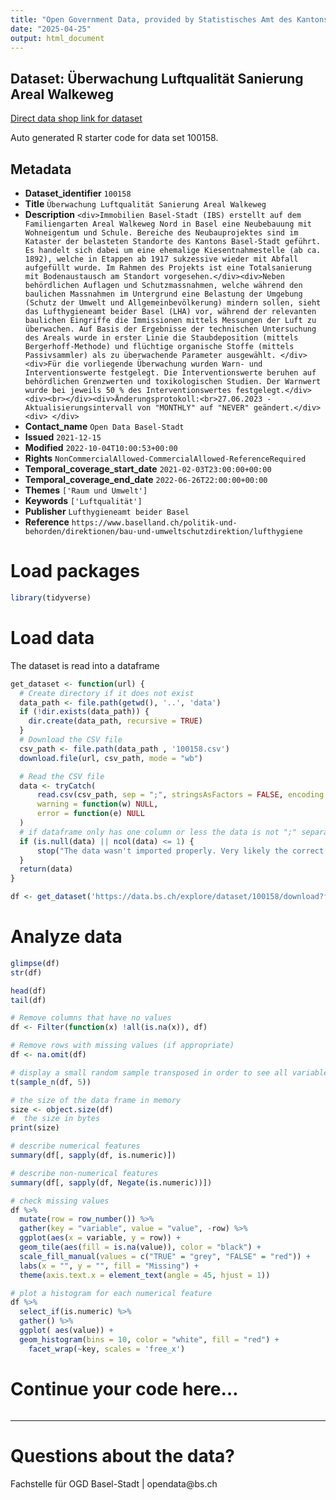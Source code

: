 ```yaml
---
title: "Open Government Data, provided by Statistisches Amt des Kantons Basel-Stadt - Fachstelle OGD"
date: "2025-04-25"
output: html_document
---
```


## Dataset: Überwachung Luftqualität Sanierung Areal Walkeweg

[Direct data shop link for dataset](https://data.bs.ch/explore/dataset/100158)

Auto generated R starter code for data set 100158.

## Metadata

- **Dataset_identifier** `100158`
- **Title** `Überwachung Luftqualität Sanierung Areal Walkeweg`
- **Description** `<div>Immobilien Basel-Stadt (IBS) erstellt auf dem Familiengarten Areal Walkeweg Nord in Basel eine Neubebauung mit Wohneigentum und Schule. Bereiche des Neubauprojektes sind im Kataster der belasteten Standorte des Kantons Basel-Stadt geführt. Es handelt sich dabei um eine ehemalige Kiesentnahmestelle (ab ca. 1892), welche in Etappen ab 1917 sukzessive wieder mit Abfall aufgefüllt wurde. Im Rahmen des Projekts ist eine Totalsanierung mit Bodenaustausch am Standort vorgesehen.</div><div>Neben behördlichen Auflagen und Schutzmassnahmen, welche während den baulichen Massnahmen im Untergrund eine Belastung der Umgebung (Schutz der Umwelt und Allgemeinbevölkerung) mindern sollen, sieht das Lufthygieneamt beider Basel (LHA) vor, während der relevanten baulichen Eingriffe die Immissionen mittels Messungen der Luft zu überwachen. Auf Basis der Ergebnisse der technischen Untersuchung des Areals wurde in erster Linie die Staubdeposition (mittels Bergerhoff-Methode) und flüchtige organische Stoffe (mittels Passivsammler) als zu überwachende Parameter ausgewählt. </div><div>Für die vorliegende Überwachung wurden Warn- und Interventionswerte festgelegt. Die Interventionswerte beruhen auf behördlichen Grenzwerten und toxikologischen Studien. Der Warnwert wurde bei jeweils 50 % des Interventionswertes festgelegt.</div><div><br></div><div>Änderungsprotokoll:<br>27.06.2023 - Aktualisierungsintervall von "MONTHLY" auf "NEVER" geändert.</div><div>
</div>`
- **Contact_name** `Open Data Basel-Stadt`
- **Issued** `2021-12-15`
- **Modified** `2022-10-04T10:00:53+00:00`
- **Rights** `NonCommercialAllowed-CommercialAllowed-ReferenceRequired`
- **Temporal_coverage_start_date** `2021-02-03T23:00:00+00:00`
- **Temporal_coverage_end_date** `2022-06-26T22:00:00+00:00`
- **Themes** `['Raum und Umwelt']`
- **Keywords** `['Luftqualität']`
- **Publisher** `Lufthygieneamt beider Basel`
- **Reference** `https://www.baselland.ch/politik-und-behorden/direktionen/bau-und-umweltschutzdirektion/lufthygiene`


# Load packages

```r

library(tidyverse)
```

# Load data

The dataset is read into a dataframe

```r
get_dataset <- function(url) {
  # Create directory if it does not exist
  data_path <- file.path(getwd(), '..', 'data')
  if (!dir.exists(data_path)) {
    dir.create(data_path, recursive = TRUE)
  }
  # Download the CSV file
  csv_path <- file.path(data_path , '100158.csv')
  download.file(url, csv_path, mode = "wb")

  # Read the CSV file
  data <- tryCatch(
      read.csv(csv_path, sep = ";", stringsAsFactors = FALSE, encoding = "UTF-8"),
      warning = function(w) NULL,
      error = function(e) NULL
  )
  # if dataframe only has one column or less the data is not ";" separated
  if (is.null(data) || ncol(data) <= 1) {
      stop("The data wasn't imported properly. Very likely the correct separator couldn't be found.\nPlease check the dataset manually and adjust the code.")
  }
  return(data)
}
```

```r

df <- get_dataset('https://data.bs.ch/explore/dataset/100158/download?format=csv&timezone=Europe%2FZurich')

```

# Analyze data

```r

glimpse(df)
str(df)

head(df)
tail(df)

```

```r
# Remove columns that have no values
df <- Filter(function(x) !all(is.na(x)), df)

# Remove rows with missing values (if appropriate)
df <- na.omit(df)
```

```r
# display a small random sample transposed in order to see all variables
t(sample_n(df, 5))
```

```r
# the size of the data frame in memory
size <- object.size(df)
#  the size in bytes
print(size)
```

```r
# describe numerical features
summary(df[, sapply(df, is.numeric)])
```

```r
# describe non-numerical features
summary(df[, sapply(df, Negate(is.numeric))])
```

```r
# check missing values
df %>%
  mutate(row = row_number()) %>%
  gather(key = "variable", value = "value", -row) %>%
  ggplot(aes(x = variable, y = row)) +
  geom_tile(aes(fill = is.na(value)), color = "black") +
  scale_fill_manual(values = c("TRUE" = "grey", "FALSE" = "red")) +
  labs(x = "", y = "", fill = "Missing") +
  theme(axis.text.x = element_text(angle = 45, hjust = 1))
```

```r
# plot a histogram for each numerical feature
df %>%
  select_if(is.numeric) %>%
  gather() %>%
  ggplot( aes(value)) +
  geom_histogram(bins = 10, color = "white", fill = "red") +
    facet_wrap(~key, scales = 'free_x')
```

# Continue your code here...

```r

```
------------------------------------------------------------------------

# Questions about the data?

Fachstelle für OGD Basel-Stadt | opendata@bs.ch
